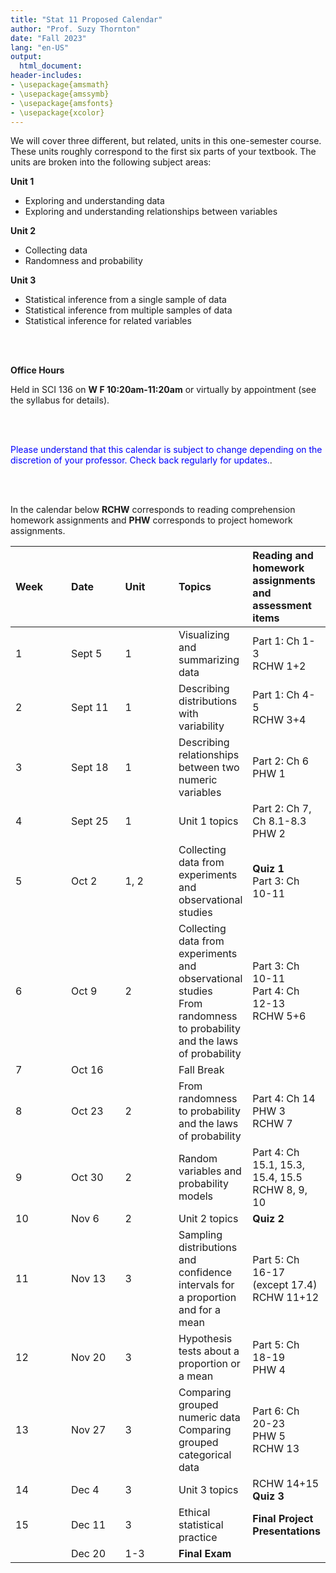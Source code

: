 ```yaml
---
title: "Stat 11 Proposed Calendar"
author: "Prof. Suzy Thornton"
date: "Fall 2023"
lang: "en-US"
output:
  html_document:
header-includes:
- \usepackage{amsmath}
- \usepackage{amssymb}
- \usepackage{amsfonts}
- \usepackage{xcolor}
---
```




We will cover three different, but related, units in this one-semester course. These units roughly correspond to the first six parts of your textbook. The units are broken into the following subject areas:


**Unit 1**

- Exploring and understanding data 
- Exploring and understanding relationships between variables 



**Unit 2**

- Collecting data 
- Randomness and probability


**Unit 3**

- Statistical inference from a single sample of data 
- Statistical inference from multiple samples of data 
- Statistical inference for related variables 

<br><br>

**Office Hours** 

Held in SCI 136 on **W F 10:20am-11:20am** or virtually by appointment (see the syllabus for details).

<br><br>

<span style="color:blue">Please understand that this calendar is subject to change depending on the discretion of your professor. Check back regularly for updates.</span>.

<br><br>

In the calendar below **RCHW** corresponds to reading comprehension homework assignments and **PHW** corresponds to project homework assignments.

|Week |Date |Unit |Topics |Reading and homework assignments and assessment items |
|:--- |:--- |:--- |:--- |:--- |
| 1 | Sept 5 | 1 | Visualizing and summarizing data | Part 1: Ch 1-3 <br> RCHW 1+2 |
| 2 | Sept 11 | 1 |  Describing distributions with variability  | Part 1: Ch 4-5 <br> RCHW 3+4  |
| 3 | Sept 18 | 1 |  Describing relationships between two numeric variables | Part 2: Ch 6 <br> PHW 1 |
| 4 | Sept 25 | 1   | Unit 1 topics | Part 2: Ch 7, Ch 8.1-8.3 <br> PHW 2  |
| 5 | Oct 2 | 1, 2  | Collecting data from experiments and observational studies | **Quiz 1** <br> Part 3: Ch 10-11  |
| 6 | Oct 9 | 2 |  Collecting data from experiments and observational studies <br> From randomness to probability and the laws of probability |  Part 3: Ch 10-11 <br> Part 4: Ch 12-13  <br> RCHW 5+6 |
| 7 | Oct 16 |  | Fall Break |   |
| 8 | Oct 23 | 2 |  From randomness to probability and the laws of probability  | Part 4: Ch 14  <br> PHW 3 <br> RCHW 7 |
| 9 | Oct 30 | 2 |  Random variables and probability models | Part 4: Ch 15.1, 15.3, 15.4, 15.5 <br> RCHW 8, 9, 10 |
| 10 | Nov 6 | 2 | Unit 2 topics | **Quiz 2** |
| 11 | Nov 13 | 3 |  Sampling distributions and confidence intervals for a proportion and for a mean |  Part 5: Ch 16-17 (except 17.4) <br> RCHW 11+12 |
| 12 | Nov 20 | 3 | Hypothesis tests about a proportion or a mean  | Part 5: Ch 18-19 <br> PHW 4   |
| 13 | Nov 27 | 3 | Comparing grouped numeric data <br> Comparing grouped categorical data | Part 6: Ch 20-23 <br> PHW 5 <br> RCHW 13  |
| 14 | Dec 4 | 3 | Unit 3 topics  | RCHW 14+15 <br> **Quiz 3**  |
| 15 | Dec 11 | 3 |  Ethical statistical practice |  **Final Project Presentations** |
|  |  Dec 20  | 1-3 |  **Final Exam** |  |




